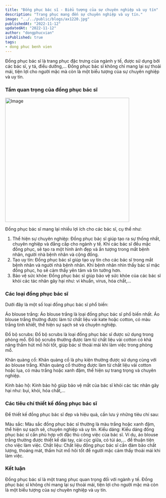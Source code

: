 ```yaml
---
title: "Đồng phục bác sĩ - Biểu tượng của sự chuyên nghiệp và uy tín"
description: "Trang phục mang đến sự chuyên nghiệp và uy tín."
image: "../../public/blogs/ax1220.jpg"
publishedAt: "2022-11-12"
updatedAt: "2022-11-12"
author: "dongphucvian"
isPublished: true
tags:
- dong phuc benh vien
---
```




Đồng phục bác sĩ là trang phục đặc trưng của ngành y tế, được sử dụng bởi các bác sĩ, y tá, điều dưỡng,... Đồng phục bác sĩ không chỉ mang lại sự thoải mái, tiện lợi cho người mặc mà còn là một biểu tượng của sự chuyên nghiệp và uy tín.

### Tầm quan trọng của đồng phục bác sĩ
<Image
  src="/blogs/ax1235.png"
  width="400"
  height="400"
  alt="Image"
  sizes="100vw"
/>

Đồng phục bác sĩ mang lại nhiều lợi ích cho các bác sĩ, cụ thể như:

1. Thể hiện sự chuyên nghiệp: Đồng phục bác sĩ giúp tạo ra sự thống nhất, chuyên nghiệp và đẳng cấp cho ngành y tế. Khi các bác sĩ đều mặc đồng phục, sẽ tạo ra một hình ảnh đẹp và ấn tượng trong mắt bệnh nhân, người nhà bệnh nhân và cộng đồng.
2. Tạo uy tín: Đồng phục bác sĩ giúp tạo uy tín cho các bác sĩ trong mắt bệnh nhân và người nhà bệnh nhân. Khi bệnh nhân nhìn thấy bác sĩ mặc đồng phục, họ sẽ cảm thấy yên tâm và tin tưởng hơn.
3. Bảo vệ sức khỏe: Đồng phục bác sĩ giúp bảo vệ sức khỏe của các bác sĩ khỏi các tác nhân gây hại như: vi khuẩn, virus, hóa chất,...

### Các loại đồng phục bác sĩ

Dưới đây là một số loại đồng phục bác sĩ phổ biến:



Áo blouse trắng: Áo blouse trắng là loại đồng phục bác sĩ phổ biến nhất. Áo blouse trắng thường được làm từ chất liệu vải kate hoặc cotton, có màu trắng tinh khiết, thể hiện sự sạch sẽ và chuyên nghiệp.

Đồ bộ scrubs: Đồ bộ scrubs là loại đồng phục bác sĩ được sử dụng trong phòng mổ. Đồ bộ scrubs thường được làm từ chất liệu vải cotton có khả năng thấm hút mồ hôi tốt, giúp bác sĩ thoải mái khi làm việc trong phòng mổ.

Khăn quàng cổ: Khăn quàng cổ là phụ kiện thường được sử dụng cùng với áo blouse trắng. Khăn quàng cổ thường được làm từ chất liệu vải cotton hoặc lụa, có màu trắng hoặc xanh đậm, thể hiện sự trang trọng và chuyên nghiệp.

Kính bảo hộ: Kính bảo hộ giúp bảo vệ mắt của bác sĩ khỏi các tác nhân gây hại như: bụi, khói, hóa chất,...

### Các tiêu chí thiết kế đồng phục bác sĩ

Để thiết kế đồng phục bác sĩ đẹp và hiệu quả, cần lưu ý những tiêu chí sau:

Màu sắc: Màu sắc đồng phục bác sĩ thường là màu trắng hoặc xanh đậm, thể hiện sự sạch sẽ, chuyên nghiệp và uy tín.
Kiểu dáng: Kiểu dáng đồng phục bác sĩ cần phù hợp với đặc thù công việc của bác sĩ. Ví dụ, áo blouse trắng thường được thiết kế dài tay, cài cúc giữa, có túi áo,... để thuận tiện cho việc làm việc.
Chất liệu: Chất liệu đồng phục bác sĩ cần đảm bảo chất lượng, thoáng mát, thấm hút mồ hôi tốt để người mặc cảm thấy thoải mái khi làm việc.
### Kết luận

Đồng phục bác sĩ là một trang phục quan trọng đối với ngành y tế. Đồng phục bác sĩ không chỉ mang lại sự thoải mái, tiện lợi cho người mặc mà còn là một biểu tượng của sự chuyên nghiệp và uy tín.
